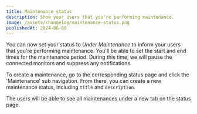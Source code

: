 ```yaml
---
title: Maintenance status
description: Show your users that you're performing maintenance.
image: /assets/changelog/maintenance-status.png
publishedAt: 2024-06-09
---
```


You can now set your status to _Under Maintenance_ to inform your users that you're performing maintenance. You'll be able to set the start and end times for the maintenance period. During this time, we will pause the connected monitors and suppress any notifications.

To create a maintenance, go to the corresponding status page and click the 'Maintenance' sub navigation. From there, you can create a new maintenance status, including `title` and `description`.

The users will be able to see all maintenances under a new tab on the status page.